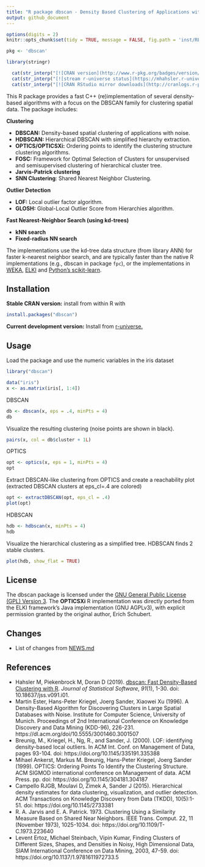 ```yaml
---
title: "R package dbscan - Density Based Clustering of Applications with Noise (DBSCAN) and Related Algorithms"
output: github_document
---
```


```r
options(digits = 2)
knitr::opts_chunk$set(tidy = TRUE, message = FALSE, fig.path = 'inst/README_files/')
```

```r
pkg <- 'dbscan'

library(stringr)

  cat(str_interp("[![CRAN version](http://www.r-pkg.org/badges/version/${pkg})](https://CRAN.R-project.org/package=${pkg})\n"))
  cat(str_interp("[![stream r-universe status](https://mhahsler.r-universe.dev/badges/${pkg})](https://mhahsler.r-universe.dev/ui#package:${pkg})\n"))
  cat(str_interp("[![CRAN RStudio mirror downloads](http://cranlogs.r-pkg.org/badges/grand-total/${pkg})](https://CRAN.R-project.org/package=${pkg})\n"))
```

This R package provides a fast C++ (re)implementation of several density-based algorithms with a focus on the DBSCAN family for clustering spatial data.
The package includes: 
 
__Clustering__

- __DBSCAN:__ Density-based spatial clustering of applications with noise.
- __HDBSCAN:__  Hierarchical DBSCAN with simplified hierarchy extraction.
- __OPTICS/OPTICSXi:__ Ordering points to identify the clustering structure clustering algorithms.
- __FOSC:__ Framework for Optimal Selection of Clusters for unsupervised and semisupervised clustering of hierarchical cluster tree.
- __Jarvis-Patrick clustering__
- __SNN Clustering__: Shared Nearest Neighbor Clustering.

__Outlier Detection__

- __LOF:__ Local outlier factor algorithm. 
- __GLOSH:__ Global-Local Outlier Score from Hierarchies algorithm. 

__Fast Nearest-Neighbor Search (using kd-trees)__

- __kNN search__
- __Fixed-radius NN search__

The implementations use the kd-tree data structure (from library ANN) for faster k-nearest neighbor search, and are typically faster than the native R implementations (e.g., dbscan in package `fpc`), or the 
implementations in [WEKA](https://www.cs.waikato.ac.nz/ml/weka/), [ELKI](https://elki-project.github.io/) and [Python's scikit-learn](https://scikit-learn.org/).

## Installation

__Stable CRAN version:__ install from within R with
```r
install.packages("dbscan")
```

__Current development version:__ Install from [r-universe.](https://mhahsler.r-universe.dev/ui#package:dbscan)



## Usage

Load the package and use the numeric variables in the iris dataset
```r
library("dbscan")

data("iris")
x <- as.matrix(iris[, 1:4])
```

DBSCAN
```r
db <- dbscan(x, eps = .4, minPts = 4)
db
```

Visualize the resulting clustering (noise points are shown in black).
```r
pairs(x, col = db$cluster + 1L)
```


OPTICS
```r
opt <- optics(x, eps = 1, minPts = 4)
opt
```

Extract DBSCAN-like clustering from OPTICS 
and create a reachability plot (extracted DBSCAN clusters at eps_cl=.4 are colored)
```r
opt <- extractDBSCAN(opt, eps_cl = .4)
plot(opt)
```

HDBSCAN

```r
hdb <- hdbscan(x, minPts = 4)
hdb
```

Visualize the hierarchical clustering as a simplified tree. HDBSCAN finds 2 stable clusters.

```r
plot(hdb, show_flat = TRUE)
```


## License 
The dbscan package is licensed under the [GNU General Public License (GPL) Version 3](https://www.gnu.org/licenses/gpl-3.0.en.html). The __OPTICSXi__ R implementation was directly ported from the ELKI framework's Java implementation (GNU AGPLv3), with explicit permission granted by the original author, Erich Schubert.  

## Changes
* List of changes from [NEWS.md](https://github.com/mhahsler/dbscan/blob/master/NEWS.md)

## References

- Hahsler M, Piekenbrock M, Doran D (2019). [dbscan: Fast Density-Based Clustering with R](https://doi.org/10.18637/jss.v091.i01). _Journal of Statistical Software_, *91*(1), 1-30. doi: 10.18637/jss.v091.i01.
- Martin Ester, Hans-Peter Kriegel, Joerg Sander, Xiaowei Xu (1996). A Density-Based Algorithm for Discovering Clusters in Large Spatial Databases with Noise. Institute for Computer Science, University of Munich. Proceedings of 2nd International Conference on Knowledge Discovery and Data Mining (KDD-96), 226-231. https://dl.acm.org/doi/10.5555/3001460.3001507
- Breunig, M., Kriegel, H., Ng, R., and Sander, J. (2000). LOF: identifying density-based local outliers. In ACM Int. Conf. on Management of Data, pages 93-104. doi: https://doi.org/10.1145/335191.335388
- Mihael Ankerst, Markus M. Breunig, Hans-Peter Kriegel, Joerg Sander (1999). OPTICS: Ordering Points To Identify the Clustering Structure. ACM SIGMOD international conference on Management of data. ACM Press. pp. doi: https://doi.org/10.1145/304181.304187
- Campello RJGB, Moulavi D, Zimek A, Sander J (2015). Hierarchical density estimates for data clustering, visualization, and outlier detection. ACM Transactions on Knowledge Discovery from Data (TKDD), 10(5):1-51. doi: https://doi.org/10.1145/2733381
- R. A. Jarvis and E. A. Patrick. 1973. Clustering Using a Similarity Measure Based on Shared Near Neighbors. IEEE Trans. Comput. 22, 11 (November 1973), 1025-1034. doi: https://doi.org/10.1109/T-C.1973.223640
- Levent Ertoz, Michael Steinbach, Vipin Kumar, Finding Clusters of Different Sizes, Shapes, and Densities in Noisy, High Dimensional Data, SIAM International Conference on Data Mining, 2003, 47-59. doi: https://doi.org/10.1137/1.9781611972733.5

